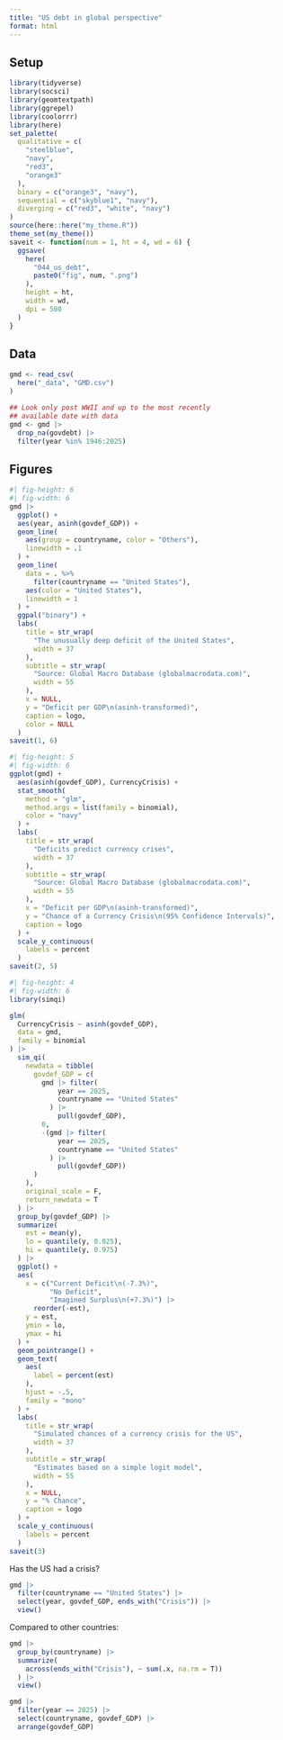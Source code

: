 ```yaml
---
title: "US debt in global perspective"
format: html
---
```


## Setup

```r
library(tidyverse)
library(socsci)
library(geomtextpath)
library(ggrepel)
library(coolorrr)
library(here)
set_palette(
  qualitative = c(
    "steelblue",
    "navy",
    "red3",
    "orange3"
  ),
  binary = c("orange3", "navy"),
  sequential = c("skyblue1", "navy"),
  diverging = c("red3", "white", "navy")
)
source(here::here("my_theme.R"))
theme_set(my_theme())
saveit <- function(num = 1, ht = 4, wd = 6) {
  ggsave(
    here(
      "044_us_debt",
      paste0("fig", num, ".png")
    ),
    height = ht,
    width = wd,
    dpi = 500
  )
}
```

## Data

```r
gmd <- read_csv(
  here("_data", "GMD.csv")
)

## Look only post WWII and up to the most recently
## available date with data
gmd <- gmd |>
  drop_na(govdebt) |>
  filter(year %in% 1946:2025)
```

## Figures

```r
#| fig-height: 6
#| fig-width: 6
gmd |>
  ggplot() +
  aes(year, asinh(govdef_GDP)) +
  geom_line(
    aes(group = countryname, color = "Others"),
    linewidth = .1
  ) +
  geom_line(
    data = . %>%
      filter(countryname == "United States"),
    aes(color = "United States"),
    linewidth = 1
  ) +
  ggpal("binary") +
  labs(
    title = str_wrap(
      "The unusually deep deficit of the United States",
      width = 37
    ),
    subtitle = str_wrap(
      "Source: Global Macro Database (globalmacrodata.com)",
      width = 55
    ),
    x = NULL,
    y = "Deficit per GDP\n(asinh-transformed)",
    caption = logo,
    color = NULL
  )
saveit(1, 6)
```

```r
#| fig-height: 5
#| fig-width: 6
ggplot(gmd) +
  aes(asinh(govdef_GDP), CurrencyCrisis) +
  stat_smooth(
    method = "glm",
    method.args = list(family = binomial),
    color = "navy"
  ) +
  labs(
    title = str_wrap(
      "Deficits predict currency crises",
      width = 37
    ),
    subtitle = str_wrap(
      "Source: Global Macro Database (globalmacrodata.com)",
      width = 55
    ),
    x = "Deficit per GDP\n(asinh-transformed)",
    y = "Chance of a Currency Crisis\n(95% Confidence Intervals)",
    caption = logo
  ) +
  scale_y_continuous(
    labels = percent
  )
saveit(2, 5)
```


```r
#| fig-height: 4
#| fig-width: 6
library(simqi)

glm(
  CurrencyCrisis ~ asinh(govdef_GDP),
  data = gmd,
  family = binomial
) |>
  sim_qi(
    newdata = tibble(
      govdef_GDP = c(
        gmd |> filter(
            year == 2025, 
            countryname == "United States"
          ) |> 
            pull(govdef_GDP),
        0,
        -(gmd |> filter(
            year == 2025, 
            countryname == "United States"
          ) |> 
            pull(govdef_GDP))
      )
    ),
    original_scale = F,
    return_newdata = T
  ) |>
  group_by(govdef_GDP) |>
  summarize(
    est = mean(y),
    lo = quantile(y, 0.025),
    hi = quantile(y, 0.975)
  ) |>
  ggplot() +
  aes(
    x = c("Current Deficit\n(-7.3%)",
          "No Deficit",
          "Imagined Surplus\n(+7.3%)") |>
      reorder(-est),
    y = est,
    ymin = lo,
    ymax = hi
  ) +
  geom_pointrange() +
  geom_text(
    aes(
      label = percent(est)
    ),
    hjust = -.5,
    family = "mono"
  ) +
  labs(
    title = str_wrap(
      "Simulated chances of a currency crisis for the US",
      width = 37
    ),
    subtitle = str_wrap(
      "Estimates based on a simple logit model",
      width = 55
    ),
    x = NULL,
    y = "% Chance",
    caption = logo
  ) +
  scale_y_continuous(
    labels = percent
  )
saveit(3)
```




Has the US had a crisis?

```r
gmd |>
  filter(countryname == "United States") |>
  select(year, govdef_GDP, ends_with("Crisis")) |>
  view()
```


Compared to other countries:

```r
gmd |>
  group_by(countryname) |>
  summarize(
    across(ends_with("Crisis"), ~ sum(.x, na.rm = T))
  ) |> 
  view()
```


```r
gmd |>
  filter(year == 2025) |>
  select(countryname, govdef_GDP) |>
  arrange(govdef_GDP)
```

